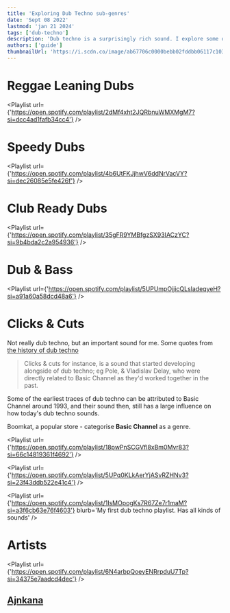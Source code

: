 ```yaml
---
title: 'Exploring Dub Techno sub-genres'
date: 'Sept 08 2022'
lastmod: 'jan 21 2024'
tags: ['dub-techno']
description: 'Dub techno is a surprisingly rich sound. I explore some of the schools of thought I enjoy'
authors: ['guide']
thumbnailUrl: 'https://i.scdn.co/image/ab67706c0000bebb02fddbb06117c103b234762d'
---
```


# Reggae Leaning Dubs
<Playlist
  url={'https://open.spotify.com/playlist/2dMf4xht2JQRbnuWMXMgM7?si=dcc4ad1fafb34cc4'}
/>

# Speedy Dubs
<Playlist
  url={'https://open.spotify.com/playlist/4b6UtFKJjhwV6ddNrVacVY?si=dec26085e5fe426f'}
/>

# Club Ready Dubs

<Playlist
  url={'https://open.spotify.com/playlist/35gFR9YMBfgzSX93IACzYC?si=9b4bda2c2a954936'}
/>

# Dub & Bass

<Playlist
  url={'https://open.spotify.com/playlist/5UPUmpOjjicQLsladeqyeH?si=a91a60a58dcd48a6'}
/>

# Clicks & Cuts
Not really dub techno, but an important sound for me. Some quotes from [the history of dub techno](/curated/dub-history)

> Clicks & cuts for instance, is a sound that started developing alongside of dub techno; eg Pole, & Vladislav Delay, who were directly related to Basic Channel as they'd worked together in the past.

Some of the earliest traces of dub techno can be attributed to Basic Channel around 1993, and their sound then, still has a large influence on how today's dub techno sounds.

Boomkat, a popular store - categorise **Basic Channel** as a genre.

<Playlist
  url={'https://open.spotify.com/playlist/18pwPnSCGVfl8xBm0Mvr83?si=66c14819361f4692'}
/>


<Playlist
  url={'https://open.spotify.com/playlist/5UPq0KLkAerYjASvRZHNv3?si=23f43ddb522e41c4'}
/>

<Playlist
  url={'https://open.spotify.com/playlist/1IsMOpogKs7R67Ze7r1maM?si=a3f6cb63e76f4603'}
  blurb='My first dub techno playlist. Has all kinds of sounds'
/>

# Artists

<Playlist
  url={'https://open.spotify.com/playlist/6N4arbpQoeyENRrpduU7Tp?si=34375e7aadcd4dec'}
/>

## [Ajnkana](/curated/ajnkana)